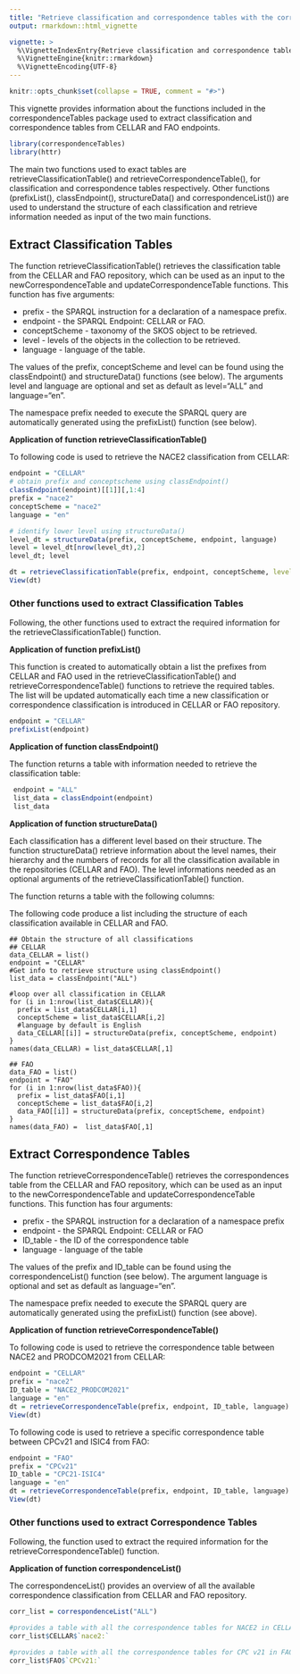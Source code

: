```yaml
---
title: "Retrieve classification and correspondence tables with the correspondenceTables package"
output: rmarkdown::html_vignette

vignette: >
  %\VignetteIndexEntry{Retrieve classification and correspondence tables with the correspondenceTables package}
  %\VignetteEngine{knitr::rmarkdown}
  %\VignetteEncoding{UTF-8}
---
```


```r
knitr::opts_chunk$set(collapse = TRUE, comment = "#>")
```

This vignette provides information about the functions included in the correspondenceTables package used to extract classification and correspondence tables from CELLAR and FAO endpoints.

```r
library(correspondenceTables)
library(httr)
```

The main two functions used to exact tables are retrieveClassificationTable() and retrieveCorrespondenceTable(), for classification and correspondence tables respectively. Other functions (prefixList(), classEndpoint(), structureData() and correspondenceList()) are used to understand the structure of each classification and retrieve information needed as input of the two main functions.

## Extract Classification Tables

The function retrieveClassificationTable() retrieves the classification table from the CELLAR and FAO repository, which can be used as an input to the newCorrespondenceTable and updateCorrespondenceTable functions. This function has five arguments: 

* prefix - the SPARQL instruction for a declaration of a namespace prefix.
* endpoint - the SPARQL Endpoint: CELLAR or FAO.
* conceptScheme - taxonomy of the SKOS object to be retrieved.
* level - levels of the objects in the collection to be retrieved.
* language - language of the table.

The values of the prefix, conceptScheme and level can be found using the classEndpoint() and structureData() functions (see below).
The arguments level and language are optional and set as default as level="ALL" and language="en".

The namespace prefix needed to execute the SPARQL query are automatically generated using the prefixList() function (see below).


**Application of function retrieveClassificationTable()**

To following code is used to retrieve the NACE2 classification from CELLAR:

```r
endpoint = "CELLAR"
# obtain prefix and conceptscheme using classEndpoint()
classEndpoint(endpoint)[[1]][,1:4]
prefix = "nace2"
conceptScheme = "nace2"
language = "en"

# identify lower level using structureData()
level_dt = structureData(prefix, conceptScheme, endpoint, language)
level = level_dt[nrow(level_dt),2] 
level_dt; level

dt = retrieveClassificationTable(prefix, endpoint, conceptScheme, level = level)
View(dt)
```


### Other functions used to extract Classification Tables

Following, the other functions used to extract the required information for the retrieveClassificationTable() function.


**Application of function prefixList()**

This function is created to automatically obtain a list the prefixes from CELLAR and FAO used in the retrieveClassificationTable() and retrieveCorrespondenceTable() functions to retrieve the required tables. The list will be updated automatically each time a new classification or correspondence classification is introduced in CELLAR or FAO repository.

```r
endpoint = "CELLAR"
prefixList(endpoint)
```

**Application of function classEndpoint()**

The function returns a table with information needed to retrieve the classification table:
\itemize{
    \item Prefix name: the  SPARQL instruction for a declaration of a namespace prefix
    \item Conceptscheme: taxonomy of the SKOS objects
    \item URI: the URL from which the SPARQL query was retrieved
    \item Name: the name of the table retrieved
}

```r
 endpoint = "ALL"
 list_data = classEndpoint(endpoint)
 list_data
```


**Application of function structureData()**

Each classification has a different level based on their structure. The function structureData() retrieve information about the level names, their hierarchy and the numbers of records for all the classification available in the repositories (CELLAR and FAO). The level informations needed as an optional arguments of the retrieveClassificationTable() function. 

The function returns a table with the following columns:        
\itemize{
     \item Concept_Scheme: taxonomy of the SKOS object to be retrieved
     \item Level: the levels of the objects in the collection 
     \item Depth: identify the hierarchy of each level
     \item Count: the number of objects retrieved in each level
}

The following code produce a list including the structure of each classification available in CELLAR and FAO. 
```results
## Obtain the structure of all classifications 
## CELLAR
data_CELLAR = list()
endpoint = "CELLAR"
#Get info to retrieve structure using classEndpoint()
list_data = classEndpoint("ALL")

#loop over all classification in CELLAR
for (i in 1:nrow(list_data$CELLAR)){
  prefix = list_data$CELLAR[i,1] 
  conceptScheme = list_data$CELLAR[i,2] 
  #language by default is English
  data_CELLAR[[i]] = structureData(prefix, conceptScheme, endpoint)
}
names(data_CELLAR) = list_data$CELLAR[,1] 

## FAO 
data_FAO = list()
endpoint = "FAO"
for (i in 1:nrow(list_data$FAO)){
  prefix = list_data$FAO[i,1]
  conceptScheme = list_data$FAO[i,2] 
  data_FAO[[i]] = structureData(prefix, conceptScheme, endpoint)
}
names(data_FAO) =  list_data$FAO[,1]
```

## Extract Correspondence Tables
The function retrieveCorrespondenceTable() retrieves the correspondences table from the CELLAR and FAO repository, which can be used as an input to the newCorrespondenceTable and updateCorrespondenceTable functions. This function has four arguments: 

* prefix - the SPARQL instruction for a declaration of a namespace prefix
* endpoint - the SPARQL Endpoint: CELLAR or FAO
* ID_table - the ID of the correspondence table
* language - language of the table

The values of the prefix and ID_table can be found using the correspondenceList() function (see below).
The argument language is optional and set as default as language="en".

The namespace prefix needed to execute the SPARQL query are automatically generated using the prefixList() function (see above).

**Application of function retrieveCorrespondenceTable()**

To following code is used to retrieve the correspondence table between NACE2 and PRODCOM2021 from CELLAR:
```r
endpoint = "CELLAR"
prefix = "nace2"
ID_table = "NACE2_PRODCOM2021"
language = "en"
dt = retrieveCorrespondenceTable(prefix, endpoint, ID_table, language)
View(dt)
```

To following code is used to retrieve a specific correspondence table between CPCv21 and ISIC4 from FAO:
```r
endpoint = "FAO"
prefix = "CPCv21"
ID_table = "CPC21-ISIC4"
language = "en"
dt = retrieveCorrespondenceTable(prefix, endpoint, ID_table, language)
View(dt)
```

### Other functions used to extract Correspondence Tables
Following, the function used to extract the required information for the retrieveCorrespondenceTable() function.


**Application of function correspondenceList()**

The correspondenceList() provides an overview of all the available correspondence classification from CELLAR and FAO repository. 

```r
corr_list = correspondenceList("ALL")

#provides a table with all the correspondence tables for NACE2 in CELLAR
corr_list$CELLAR$`nace2:`

#provides a table with all the correspondence tables for CPC v21 in FAO
corr_list$FAO$`CPCv21:`
```
